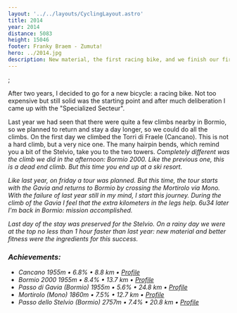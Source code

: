 ```yaml
---
layout: '../../layouts/CyclingLayout.astro'
title: 2014
year: 2014
distance: 5083
height: 15046 
footer: Franky Braem - Zumuta!
hero: ../2014.jpg
description: New material, the first racing bike, and we finish our first tour!
---
```

;

After two years, I decided to go for a new bicycle: a racing bike.
Not too expensive but still solid was the starting point and after much 
deliberation I came up with the "Specialized Secteur".

Last year we had seen that there were quite a few climbs nearby in Bormio, 
so we planned to return and stay a day longer, so we could do all the climbs. 
On the first day we climbed the Torri di Fraele (Cancano). This is not a hard
climb, but a very nice one. The many hairpin bends, which remind you a bit of 
the Stelvio, take you to the two towers. <i class="fas fa-gopuram" /> Completely different was the climb we
did in the afternoon: Bormio 2000. Like the previous one, this is a dead end 
climb. But this time you end up at a ski resort. <i class="fas fa-skiing" /> 

Like last year, on friday a tour was planned. But this time, the tour starts
with the Gavia and returns to Bormio by crossing the Mortirolo via Mono.
With the failure of last year still in my mind, I start this journey. During 
the climb of the Gavia I feel that the extra kilometers in the legs help. 6u34
later I'm back in Bormio: mission accomplished.

Last day of the stay was preserved for the Stelvio. On a rainy day we were at 
the top no less than 1 hour faster than last year: new material and better 
fitness were the ingredients for this success.

### Achievements:

+ Cancano <MountainIcon class="w-4 h-4 inline-block" /> 1955m &bull; 6.8% &bull; 8.8 km &bull; [Profile](https://climbfinder.com/en/climbs/torri-di-fraele)
+ Bormio 2000 <MountainIcon class="w-4 h-4 inline-block" /> 1955m &bull; 8.4% &bull; 13.7 km &bull; [Profile](https://climbfinder.com/en/climbs/torri-di-fraele)
+ Passo di Gavia (Bormio) <MountainIcon class="w-4 h-4 inline-block" /> 1955m &bull; 5.6% &bull; 24.8 km &bull; [Profile](https://climbfinder.com/en/climbs/passo-di-gavia-bormio)
+ Mortirolo (Mono) <MountainIcon class="w-4 h-4 inline-block" /> 1860m &bull; 7.5% &bull; 12.7 km &bull; [Profile](https://climbfinder.com/en/climbs/mortirolo-mono)
+ Passo dello Stelvio (Bormio) <MountainIcon class="w-4 h-4 inline-block" /> 2757m &bull; 7.4% &bull; 20.8 km &bull; [Profile](https://climbfinder.com/en/climbs/passo-dello-stelvio-bormio)
